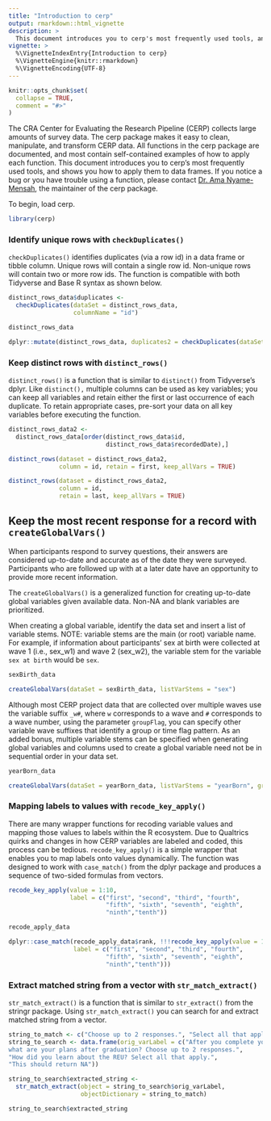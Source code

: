```yaml
---
title: "Introduction to cerp"
output: rmarkdown::html_vignette
description: >
  This document introduces you to cerp's most frequently used tools, and shows you how to apply them to data frames.
vignette: >
  %\VignetteIndexEntry{Introduction to cerp}
  %\VignetteEngine{knitr::rmarkdown}
  %\VignetteEncoding{UTF-8}
---
```


```r
knitr::opts_chunk$set(
  collapse = TRUE,
  comment = "#>"
)
```

The CRA Center for Evaluating the Research Pipeline (CERP) collects large amounts of survey data. The cerp package makes it easy to clean, manipulate, and transform CERP data. All functions in the cerp package are documented, and most contain self-contained examples of how to apply each function. This document introduces you to cerp's most frequently used tools, and shows you how to apply them to data frames. If you notice a bug or you have trouble using a function, please contact [Dr. Ama Nyame-Mensah](mailto:ama@cra.org), the maintainer of the cerp package.


  
To begin, load cerp.

```r
library(cerp)
```

### Identify unique rows with `checkDuplicates()`

`checkDuplicates()` identifies duplicates (via a row id) in a data frame or tibble column. Unique rows will contain a single row id. Non-unique rows will contain two or more row ids. The function is compatible with both Tidyverse and Base R syntax as shown below.

```r

distinct_rows_data$duplicates <- 
  checkDuplicates(dataSet = distinct_rows_data, 
                  columnName = "id")

distinct_rows_data

dplyr::mutate(distinct_rows_data, duplicates2 = checkDuplicates(dataSet = distinct_rows_data,columnName = "id"))

```

### Keep distinct rows with `distinct_rows()`

`distinct_rows()` is a function that is similar to `distinct()` from Tidyverse's dplyr. Like `distinct(),` multiple columns can be used as key variables; you can keep all variables and retain either the first or last occurrence of each duplicate. To retain appropriate cases, pre-sort your data on all key variables before executing the function.

```r

distinct_rows_data2 <- 
  distinct_rows_data[order(distinct_rows_data$id,
                           distinct_rows_data$recordedDate),]

distinct_rows(dataset = distinct_rows_data2, 
              column = id, retain = first, keep_allVars = TRUE)

distinct_rows(dataset = distinct_rows_data2, 
              column = id, 
              retain = last, keep_allVars = TRUE)

```

## Keep the most recent response for a record with `createGlobalVars()`

When participants respond to survey questions, their answers are considered up-to-date and accurate as of the date they were surveyed. Participants who are followed up with at a later date have an opportunity to provide more recent information. 

The `createGlobalVars()` is a generalized function for creating up-to-date global variables given available data. Non-NA and blank variables are prioritized. 

When creating a global variable, identify the data set and insert a list of variable stems. NOTE: variable stems are the main (or root) variable name. For example, if information about participants' sex at birth were collected at wave 1 (i.e., sex_w1) and wave 2 (sex_w2), the variable stem for the variable `sex at birth` would be `sex`.

```r

sexBirth_data

createGlobalVars(dataSet = sexBirth_data, listVarStems = "sex")

```

Although most CERP project data that are collected over multiple waves use the variable suffix `_w#`, where `w` corresponds to a wave and `#` corresponds to a wave number, using the parameter `groupFlag`, you can specify other variable wave suffixes that identify a group or time flag pattern. As an added bonus, multiple variable stems can be specified when generating global variables and columns used to create a global variable need not be in sequential order in your data set.

```r

yearBorn_data

createGlobalVars(dataSet = yearBorn_data, listVarStems = "yearBorn", groupFlag = "_t")

```

### Mapping labels to values with `recode_key_apply()`

There are many wrapper functions for recoding variable values and mapping those values to labels within the R ecosystem. Due to Qualtrics quirks and changes in how CERP variables are labeled and coded, this process can be tedious. `recode_key_apply()` is a simple wrapper that enables you to map labels onto values dynamically. The function was designed to work with `case_match()` from the dplyr package and produces a sequence of two-sided formulas from vectors.

```r

recode_key_apply(value = 1:10, 
                 label = c("first", "second", "third", "fourth",
                           "fifth", "sixth", "seventh", "eighth", 
                           "ninth","tenth"))

recode_apply_data

dplyr::case_match(recode_apply_data$rank, !!!recode_key_apply(value = 1:10, 
                  label = c("first", "second", "third", "fourth",
                           "fifth", "sixth", "seventh", "eighth", 
                           "ninth","tenth")))

```


### Extract matched string from a vector with `str_match_extract()`

`str_match_extract()` is a function that is similar to `str_extract()` from the stringr package. Using `str_match_extract()` you can search for and extract matched string from a vector.

```r

string_to_match <- c("Choose up to 2 responses.", "Select all that apply.")
string_to_search <- data.frame(orig_varLabel = c("After you complete your current program,
what are your plans after graduation? Choose up to 2 responses.",
"How did you learn about the REU? Select all that apply.",
"This should return NA"))

string_to_search$extracted_string <- 
  str_match_extract(object = string_to_search$orig_varLabel,
                    objectDictionary = string_to_match)

string_to_search$extracted_string

```

